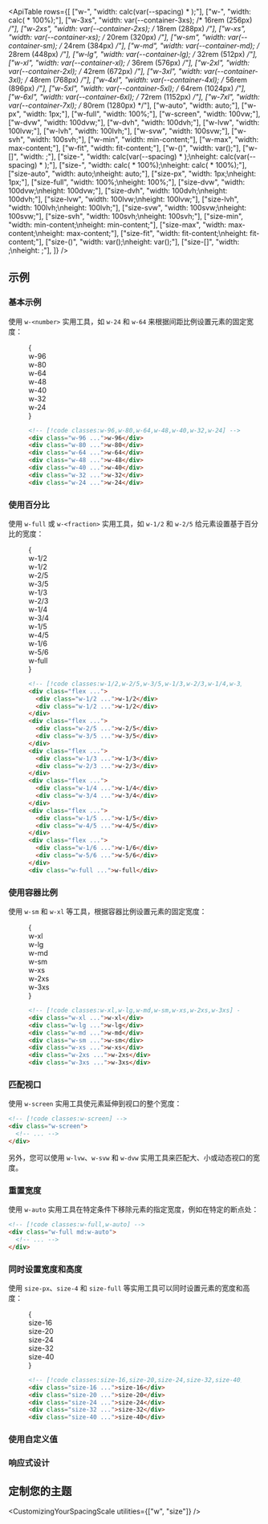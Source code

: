 

<ApiTable
  rows={[
    ["w-<number>", "width: calc(var(--spacing) * <number>);"],
    ["w-<fraction>", "width: calc(<fraction> * 100%);"],
    ["w-3xs", "width: var(--container-3xs); /* 16rem (256px) */"],
    ["w-2xs", "width: var(--container-2xs); /* 18rem (288px) */"],
    ["w-xs", "width: var(--container-xs); /* 20rem (320px) */"],
    ["w-sm", "width: var(--container-sm); /* 24rem (384px) */"],
    ["w-md", "width: var(--container-md); /* 28rem (448px) */"],
    ["w-lg", "width: var(--container-lg); /* 32rem (512px) */"],
    ["w-xl", "width: var(--container-xl); /* 36rem (576px) */"],
    ["w-2xl", "width: var(--container-2xl); /* 42rem (672px) */"],
    ["w-3xl", "width: var(--container-3xl); /* 48rem (768px) */"],
    ["w-4xl", "width: var(--container-4xl); /* 56rem (896px) */"],
    ["w-5xl", "width: var(--container-5xl); /* 64rem (1024px) */"],
    ["w-6xl", "width: var(--container-6xl); /* 72rem (1152px) */"],
    ["w-7xl", "width: var(--container-7xl); /* 80rem (1280px) */"],
    ["w-auto", "width: auto;"],
    ["w-px", "width: 1px;"],
    ["w-full", "width: 100%;"],
    ["w-screen", "width: 100vw;"],
    ["w-dvw", "width: 100dvw;"],
    ["w-dvh", "width: 100dvh;"],
    ["w-lvw", "width: 100lvw;"],
    ["w-lvh", "width: 100lvh;"],
    ["w-svw", "width: 100svw;"],
    ["w-svh", "width: 100svh;"],
    ["w-min", "width: min-content;"],
    ["w-max", "width: max-content;"],
    ["w-fit", "width: fit-content;"],
    ["w-(<custom-property>)", "width: var(<custom-property>);"],
    ["w-[<value>]", "width: <value>;"],
    ["size-<number>", "width: calc(var(--spacing) * <number>);\nheight: calc(var(--spacing) * <number>);"],
    ["size-<fraction>", "width: calc(<fraction> * 100%);\nheight: calc(<fraction> * 100%);"],
    ["size-auto", "width: auto;\nheight: auto;"],
    ["size-px", "width: 1px;\nheight: 1px;"],
    ["size-full", "width: 100%;\nheight: 100%;"],
    ["size-dvw", "width: 100dvw;\nheight: 100dvw;"],
    ["size-dvh", "width: 100dvh;\nheight: 100dvh;"],
    ["size-lvw", "width: 100lvw;\nheight: 100lvw;"],
    ["size-lvh", "width: 100lvh;\nheight: 100lvh;"],
    ["size-svw", "width: 100svw;\nheight: 100svw;"],
    ["size-svh", "width: 100svh;\nheight: 100svh;"],
    ["size-min", "width: min-content;\nheight: min-content;"],
    ["size-max", "width: max-content;\nheight: max-content;"],
    ["size-fit", "width: fit-content;\nheight: fit-content;"],
    ["size-(<custom-property>)", "width: var(<custom-property>);\nheight: var(<custom-property>);"],
    ["size-[<value>]", "width: <value>;\nheight: <value>;"],
  ]}
/>

## 示例

### 基本示例

使用 `w-<number>` 实用工具，如 `w-24` 和 `w-64` 来根据间距比例设置元素的固定宽度：

<Figure>

<Example>
  {
    <div className="flex justify-center">
      <div className="space-y-4 text-center font-mono text-xs font-bold text-white">
        <div className="hidden w-96 rounded-lg bg-blue-500 px-4 py-2 sm:block">w-96</div>
        <div className="hidden w-80 rounded-lg bg-blue-500 px-4 py-2 sm:block">w-80</div>
        <div className="hidden w-64 rounded-lg bg-blue-500 px-4 py-2 sm:block">w-64</div>
        <div className="w-48 rounded-lg bg-blue-500 px-4 py-2">w-48</div>
        <div className="w-40 rounded-lg bg-blue-500 px-4 py-2">w-40</div>
        <div className="w-32 rounded-lg bg-blue-500 px-4 py-2">w-32</div>
        <div className="w-24 rounded-lg bg-blue-500 px-4 py-2">w-24</div>
      </div>
    </div>
  }
</Example>

```html
<!-- [!code classes:w-96,w-80,w-64,w-48,w-40,w-32,w-24] -->
<div class="w-96 ...">w-96</div>
<div class="w-80 ...">w-80</div>
<div class="w-64 ...">w-64</div>
<div class="w-48 ...">w-48</div>
<div class="w-40 ...">w-40</div>
<div class="w-32 ...">w-32</div>
<div class="w-24 ...">w-24</div>
```

</Figure>

### 使用百分比

使用 `w-full` 或 `w-<fraction>` 实用工具，如 `w-1/2` 和 `w-2/5` 给元素设置基于百分比的宽度：

<Figure>

<Example>
  {
    <div className="space-y-4 font-mono text-xs font-bold text-white">
      <div className="flex gap-x-4">
        <div className="w-1/2 rounded-lg bg-violet-500 px-4 py-2 text-center">w-1/2</div>
        <div className="w-1/2 rounded-lg bg-violet-500 px-4 py-2 text-center">w-1/2</div>
      </div>
      <div className="flex gap-x-4">
        <div className="w-2/5 rounded-lg bg-violet-500 px-4 py-2 text-center">w-2/5</div>
        <div className="w-3/5 rounded-lg bg-violet-500 px-4 py-2 text-center">w-3/5</div>
      </div>
      <div className="flex gap-x-4">
        <div className="w-1/3 rounded-lg bg-violet-500 px-4 py-2 text-center">w-1/3</div>
        <div className="w-2/3 rounded-lg bg-violet-500 px-4 py-2 text-center">w-2/3</div>
      </div>
      <div className="hidden gap-x-4 sm:flex">
        <div className="w-1/4 rounded-lg bg-violet-500 px-4 py-2 text-center">w-1/4</div>
        <div className="w-3/4 rounded-lg bg-violet-500 px-4 py-2 text-center">w-3/4</div>
      </div>
      <div className="hidden gap-x-4 sm:flex">
        <div className="w-1/5 rounded-lg bg-violet-500 px-4 py-2 text-center">w-1/5</div>
        <div className="w-4/5 rounded-lg bg-violet-500 px-4 py-2 text-center">w-4/5</div>
      </div>
      <div className="hidden gap-x-4 sm:flex">
        <div className="w-1/6 rounded-lg bg-violet-500 px-4 py-2 text-center">w-1/6</div>
        <div className="w-5/6 rounded-lg bg-violet-500 px-4 py-2 text-center">w-5/6</div>
      </div>
      <div className="w-full rounded-lg bg-violet-500 px-4 py-2 text-center font-mono text-white">w-full</div>
    </div>
  }
</Example>

```html
<!-- [!code classes:w-1/2,w-2/5,w-3/5,w-1/3,w-2/3,w-1/4,w-3/4,w-1/5,w-4/5,w-1/6,w-5/6,w-full] -->
<div class="flex ...">
  <div class="w-1/2 ...">w-1/2</div>
  <div class="w-1/2 ...">w-1/2</div>
</div>
<div class="flex ...">
  <div class="w-2/5 ...">w-2/5</div>
  <div class="w-3/5 ...">w-3/5</div>
</div>
<div class="flex ...">
  <div class="w-1/3 ...">w-1/3</div>
  <div class="w-2/3 ...">w-2/3</div>
</div>
<div class="flex ...">
  <div class="w-1/4 ...">w-1/4</div>
  <div class="w-3/4 ...">w-3/4</div>
</div>
<div class="flex ...">
  <div class="w-1/5 ...">w-1/5</div>
  <div class="w-4/5 ...">w-4/5</div>
</div>
<div class="flex ...">
  <div class="w-1/6 ...">w-1/6</div>
  <div class="w-5/6 ...">w-5/6</div>
</div>
<div class="w-full ...">w-full</div>
```

</Figure>

### 使用容器比例

使用 `w-sm` 和 `w-xl` 等工具，根据容器比例设置元素的固定宽度：

<Figure>

<Example>
  {
    <div className="flex justify-center">
      <div className="space-y-4 text-center font-mono text-xs font-bold text-white">
        <div className="hidden w-xl rounded-lg bg-sky-500 px-4 py-2 sm:block">w-xl</div>
        <div className="hidden w-lg rounded-lg bg-sky-500 px-4 py-2 sm:block">w-lg</div>
        <div className="hidden w-md rounded-lg bg-sky-500 px-4 py-2 sm:block">w-md</div>
        <div className="w-sm rounded-lg bg-sky-500 px-4 py-2">w-sm</div>
        <div className="w-xs rounded-lg bg-sky-500 px-4 py-2">w-xs</div>
        <div className="w-2xs rounded-lg bg-sky-500 px-4 py-2">w-2xs</div>
        <div className="w-3xs rounded-lg bg-sky-500 px-4 py-2">w-3xs</div>
      </div>
    </div>
  }
</Example>

```html
<!-- [!code classes:w-xl,w-lg,w-md,w-sm,w-xs,w-2xs,w-3xs] -->
<div class="w-xl ...">w-xl</div>
<div class="w-lg ...">w-lg</div>
<div class="w-md ...">w-md</div>
<div class="w-sm ...">w-sm</div>
<div class="w-xs ...">w-xs</div>
<div class="w-2xs ...">w-2xs</div>
<div class="w-3xs ...">w-3xs</div>
```

</Figure>

### 匹配视口

使用 `w-screen` 实用工具使元素延伸到视口的整个宽度：

```html
<!-- [!code classes:w-screen] -->
<div class="w-screen">
  <!-- ... -->
</div>
```

另外，您可以使用 `w-lvw`、`w-svw` 和 `w-dvw` 实用工具来匹配大、小或动态视口的宽度。

### 重置宽度

使用 `w-auto` 实用工具在特定条件下移除元素的指定宽度，例如在特定的断点处：

```html
<!-- [!code classes:w-full,w-auto] -->
<div class="w-full md:w-auto">
  <!-- ... -->
</div>
```

### 同时设置宽度和高度

使用 `size-px`、`size-4` 和 `size-full` 等实用工具可以同时设置元素的宽度和高度：

<Figure>

<Example>
  {
    <div className="grid grid-flow-col justify-center gap-4 text-center font-mono text-xs font-bold text-white">
      <div className="grid size-16 items-center justify-center rounded-lg bg-indigo-500">size-16</div>
      <div className="grid size-20 items-center justify-center rounded-lg bg-indigo-500">size-20</div>
      <div className="grid size-24 items-center justify-center rounded-lg bg-indigo-500">size-24</div>
      <div className="hidden size-32 items-center justify-center rounded-lg bg-indigo-500 sm:grid">size-32</div>
      <div className="hidden size-40 items-center justify-center rounded-lg bg-indigo-500 md:grid">size-40</div>
    </div>
  }
</Example>

```html
<!-- [!code classes:size-16,size-20,size-24,size-32,size-40] -->
<div class="size-16 ...">size-16</div>
<div class="size-20 ...">size-20</div>
<div class="size-24 ...">size-24</div>
<div class="size-32 ...">size-32</div>
<div class="size-40 ...">size-40</div>
```

</Figure>

### 使用自定义值

<UsingACustomValue utility="w" value="5px" name="width" variable="width" />

### 响应式设计

<ResponsiveDesign property="width" defaultClass="w-1/2" featuredClass="w-full" />

## 定制您的主题

<CustomizingYourSpacingScale utilities={["w", "size"]} />
